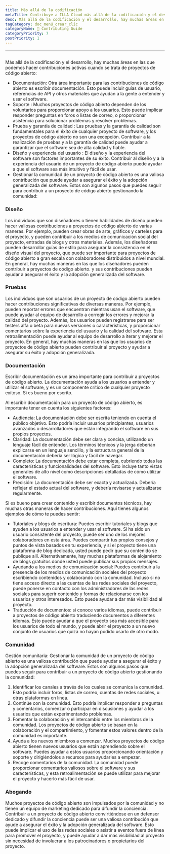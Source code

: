 ```yaml
---
title: Más allá de la codificación
metaTitle: Contribuye a ILLA Cloud más allá de la codificación y el desarrollo
desc: Más allá de la codificación y el desarrollo, hay muchas áreas en las que podemos hacer contribuciones activas a ILLA Cloud
tagCategory: doc_menú_crear_clic
categoryName: 📎 Contributing Guide
categoryPriority: 7
postPriority: 1
---
```


* * *

## <Heading hidden>Más allá de la codificación</Heading>

Más allá de la codificación y el desarrollo, hay muchas áreas en las que podemos hacer contribuciones activas cuando se trata de proyectos de código abierto:

-   Documentación: Otra área importante para las contribuciones de código abierto es escribir documentación. Esto puede incluir guías de usuario, referencias de API y otros materiales que ayudan a la gente a entender y usar el software.
-   Soporte : Muchos proyectos de código abierto dependen de los voluntarios para proporcionar apoyo a los usuarios. Esto puede implicar responder preguntas en foros o listas de correo, o proporcionar asistencia para solucionar problemas y resolver problemas.
-   Prueba y garantía de calidad : Las pruebas y la garantía de calidad son fundamentales para el éxito de cualquier proyecto de software, y los proyectos de código abierto no son una excepción. Contribuir a la realización de pruebas y a la garantía de calidad puede ayudar a garantizar que el software sea de alta calidad y fiable.
-   Diseño y experiencia del usuario : El diseño y la experiencia del software son factores importantes de su éxito. Contribuir al diseño y a la experiencia del usuario de un proyecto de código abierto puede ayudar a que el software sea más intuitivo y fácil de usar.
-   Gestionar la comunidad de un proyecto de código abierto es una valiosa contribución que puede ayudar a asegurar el éxito y la adopción generalizada del software. Estos son algunos pasos que puedes seguir para contribuir a un proyecto de código abierto gestionando la comunidad:

### [](https://www.illacloud.com/zh-CN/blog/opensource-for-no-desarrollador#design)Diseño

Los individuos que son diseñadores o tienen habilidades de diseño pueden hacer valiosas contribuciones a proyectos de código abierto de varias maneras. Por ejemplo, pueden crear obras de arte, gráficos y carteles para el proyecto, y pueden contribuir a los medios de comunicación social del proyecto, entradas de blogs y otros materiales. Además, los diseñadores pueden desarrollar guías de estilo para asegurar la consistencia en el diseño visual del proyecto, que puede ser importante para proyectos de código abierto a gran escala con colaboradores distribuidos a nivel mundial. En general, hay muchas maneras en las que los diseñadores pueden contribuir a proyectos de código abierto. y sus contribuciones pueden ayudar a asegurar el éxito y la adopción generalizada del software.

### [](https://www.illacloud.com/zh-CN/blog/opensource-for-non-Technopers#testing)Pruebas

Los individuos que son usuarios de un proyecto de código abierto pueden hacer contribuciones significativas de diversas maneras. Por ejemplo, pueden reportar errores que encuentran mientras usan el software, que puede ayudar al equipo de desarrollo a corregir los errores y mejorar la calidad del proyecto. Además, los usuarios pueden registrarse para ser testers alfa o beta para nuevas versiones o características, y proporcionar comentarios sobre la experiencia del usuario y la calidad del software. Esta retroalimentación puede ayudar al equipo de desarrollo a iterar y mejorar el proyecto. En general, hay muchas maneras en las que los usuarios de proyectos de código abierto pueden contribuir al proyecto y ayudar a asegurar su éxito y adopción generalizada.

### [](https://www.illacloud.com/zh-CN/blog/opensource-for-non-Technopers#documentation)Documentación

Escribir documentación es un área importante para contribuir a proyectos de código abierto. La documentación ayuda a los usuarios a entender y utilizar el software, y es un componente crítico de cualquier proyecto exitoso. Si es bueno por escrito.

Al escribir documentación para un proyecto de código abierto, es importante tener en cuenta los siguientes factores:

-   Audiencia: La documentación debe ser escrita teniendo en cuenta el público objetivo. Esto podría incluir usuarios principiantes, usuarios avanzados o desarrolladores que están integrando el software en sus propios proyectos.
-   Claridad: La documentación debe ser clara y concisa, utilizando un lenguaje fácil de entender. Los términos técnicos y la jerga deberían explicarse en un lenguaje sencillo, y la estructura general de la documentación debería ser lógica y fácil de navegar.
-   Completo: La documentación debe estar completa, cubriendo todas las características y funcionalidades del software. Esto incluye tanto vistas generales de alto nivel como descripciones detalladas de cómo utilizar el software.
-   Precisión: La documentación debe ser exacta y actualizada. Debería reflejar el estado actual del software, y debería revisarse y actualizarse regularmente.

Si es bueno para crear contenido y escribir documentos técnicos, hay muchas otras maneras de hacer contribuciones. Aquí tienes algunos ejemplos de cómo te puedes sentir:

-   Tutoriales y blogs de escritura: Puedes escribir tutoriales y blogs que ayuden a los usuarios a entender y usar el software. Si ha sido un usuario consistente del proyecto, puede ser uno de los mejores colaboradores en esta área. Puedes compartir tus propios consejos y puntos de vista basados en tu experiencia, y si el proyecto tiene una plataforma de blog dedicada, usted puede pedir que su contenido se publique allí. Alternativamente, hay muchas plataformas de alojamiento de blogs gratuitos donde usted puede publicar sus propios mensajes.
-   Ayudando a los medios de comunicación social: Puedes contribuir a la presencia de los medios de comunicación sociales del proyecto escribiendo contenidos y colaborando con la comunidad. Incluso si no tiene acceso directo a las cuentas de las redes sociales del proyecto, puede ponerse en contacto con los administradores de las redes sociales para sugerir contenido y formas de relacionarse con los usuarios y otros interesados. Esto puede ayudar a dar más visibilidad al proyecto.
-   Traducción de documentos: si conoce varios idiomas, puede contribuir a proyectos de código abierto traduciendo documentos a diferentes idiomas. Esto puede ayudar a que el proyecto sea más accesible para los usuarios de todo el mundo, y puede abrir el proyecto a un nuevo conjunto de usuarios que quizá no hayan podido usarlo de otro modo.

### [](https://www.illacloud.com/zh-CN/blog/opensource-for-non-Technopers#community)Comunidad

Gestión comunitaria: Gestionar la comunidad de un proyecto de código abierto es una valiosa contribución que puede ayudar a asegurar el éxito y la adopción generalizada del software. Estos son algunos pasos que puedes seguir para contribuir a un proyecto de código abierto gestionando la comunidad:

1.  Identificar los canales a través de los cuales se comunica la comunidad. Esto podría incluir foros, listas de correo, cuentas de redes sociales, u otras plataformas en línea.
2.  Continúe con la comunidad. Esto podría implicar responder a preguntas y comentarios, comenzar o participar en discusiones y ayudar a los usuarios que están experimentando problemas.
3.  Fomentar la colaboración y el intercambio entre los miembros de la comunidad. Los proyectos de código abierto se basan en la colaboración y el compartimiento, y fomentar estos valores dentro de la comunidad es importante.
4.  Ayuda a los nuevos miembros a comenzar. Muchos proyectos de código abierto tienen nuevos usuarios que están aprendiendo sobre el software. Puedes ayudar a estos usuarios proporcionando orientación y soporte y dirigiéndolos a recursos para ayudarles a empezar.
5.  Recoge comentarios de la comunidad. La comunidad puede proporcionar comentarios valiosos sobre el software y sus características, y esta retroalimentación se puede utilizar para mejorar el proyecto y hacerlo más fácil de usar.

### [](https://www.illacloud.com/zh-CN/blog/opensource-for-non-advocating)Abogando

Muchos proyectos de código abierto son impulsados por la comunidad y no tienen un equipo de marketing dedicado para difundir la conciencia. Contribuir a un proyecto de código abierto convirtiéndose en un defensor dedicado y difundir la conciencia puede ser una valiosa contribución que ayude a asegurar el éxito y la adopción generalizada del software. Esto puede implicar el uso de las redes sociales o asistir a eventos fuera de línea para promover el proyecto, y puede ayudar a dar más visibilidad al proyecto sin necesidad de involucrar a los patrocinadores o propietarios del proyecto.
